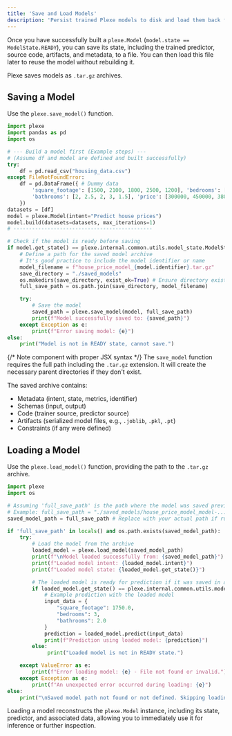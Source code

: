 ```yaml
---
title: 'Save and Load Models'
description: 'Persist trained Plexe models to disk and load them back for later use.'
---
```


Once you have successfully built a `plexe.Model` (`model.state == ModelState.READY`), you can save its state, including the trained predictor, source code, artifacts, and metadata, to a file. You can then load this file later to reuse the model without rebuilding it.

Plexe saves models as `.tar.gz` archives.

## Saving a Model

Use the `plexe.save_model()` function.

```python
import plexe
import pandas as pd
import os

# --- Build a model first (Example steps) ---
# (Assume df and model are defined and built successfully)
try:
    df = pd.read_csv("housing_data.csv")
except FileNotFoundError:
    df = pd.DataFrame({ # Dummy data
        'square_footage': [1500, 2100, 1800, 2500, 1200], 'bedrooms': [3, 4, 3, 5, 2],
        'bathrooms': [2, 2.5, 2, 3, 1.5], 'price': [300000, 450000, 380000, 550000, 250000]
    })
datasets = [df]
model = plexe.Model(intent="Predict house prices")
model.build(datasets=datasets, max_iterations=1)
# ---------------------------------------------

# Check if the model is ready before saving
if model.get_state() == plexe.internal.common.utils.model_state.ModelState.READY:
    # Define a path for the saved model archive
    # It's good practice to include the model identifier or name
    model_filename = f"house_price_model_{model.identifier}.tar.gz"
    save_directory = "./saved_models"
    os.makedirs(save_directory, exist_ok=True) # Ensure directory exists
    full_save_path = os.path.join(save_directory, model_filename)

    try:
        # Save the model
        saved_path = plexe.save_model(model, full_save_path)
        print(f"Model successfully saved to: {saved_path}")
    except Exception as e:
        print(f"Error saving model: {e}")
else:
    print("Model is not in READY state, cannot save.")

```

{/* Note component with proper JSX syntax */}
<Note>
  The `save_model` function requires the full path including the `.tar.gz` extension. It will create the necessary parent directories if they don't exist.
</Note>

The saved archive contains:

  * Metadata (intent, state, metrics, identifier)
  * Schemas (input, output)
  * Code (trainer source, predictor source)
  * Artifacts (serialized model files, e.g., `.joblib`, `.pkl`, `.pt`)
  * Constraints (if any were defined)

## Loading a Model

Use the `plexe.load_model()` function, providing the path to the `.tar.gz` archive.

```python
import plexe
import os

# Assuming 'full_save_path' is the path where the model was saved previously
# Example: full_save_path = "./saved_models/house_price_model_model-....tar.gz"
saved_model_path = full_save_path # Replace with your actual path if running separately

if 'full_save_path' in locals() and os.path.exists(saved_model_path):
    try:
        # Load the model from the archive
        loaded_model = plexe.load_model(saved_model_path)
        print(f"\nModel loaded successfully from: {saved_model_path}")
        print(f"Loaded model intent: {loaded_model.intent}")
        print(f"Loaded model state: {loaded_model.get_state()}")

        # The loaded model is ready for prediction if it was saved in a READY state
        if loaded_model.get_state() == plexe.internal.common.utils.model_state.ModelState.READY:
            # Example prediction with the loaded model
            input_data = {
                "square_footage": 1750.0,
                "bedrooms": 3,
                "bathrooms": 2.0
            }
            prediction = loaded_model.predict(input_data)
            print(f"Prediction using loaded model: {prediction}")
        else:
             print("Loaded model is not in READY state.")

    except ValueError as e:
        print(f"Error loading model: {e} - File not found or invalid.")
    except Exception as e:
        print(f"An unexpected error occurred during loading: {e}")
else:
    print("\nSaved model path not found or not defined. Skipping loading example.")

```

Loading a model reconstructs the `plexe.Model` instance, including its state, predictor, and associated data, allowing you to immediately use it for inference or further inspection.